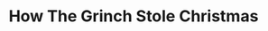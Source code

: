 ---
title: "How The Grinch Stole Christmas"
subtitle: ""
creator: ""
categories: ["vhs-left"]
featuredImage: "../src/assets/images/item/vhs-left/DSC02852-4.png"
views: ["../src/assets/images/item/vhs-left/DSC02852-4.png"]
nextItem: []
---